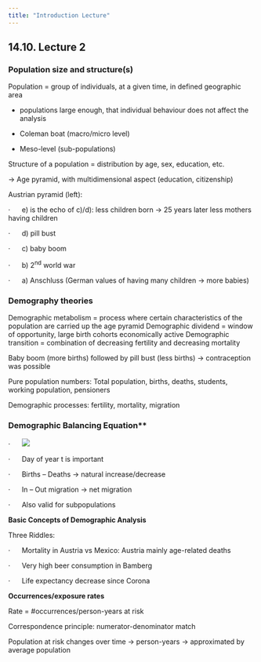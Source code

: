 ```yaml
---
title: "Introduction Lecture"
---
```


## 14.10. Lecture 2

### Population size and structure(s)

Population = group of individuals, at a given time, in defined geographic area

- populations large enough, that individual behaviour does not affect the analysis

- Coleman boat (macro/micro level)

- Meso-level (sub-populations)

Structure of a population = distribution by age, sex, education, etc.

-\> Age pyramid, with multidimensional aspect (education, citizenship)

Austrian pyramid (left):

·      e) is the echo of c)/d): less children born -\> 25 years later less mothers having children

·      d) pill bust

·      c) baby boom

·      b) 2^nd^ world war

·      a) Anschluss (German values of having many children -\> more babies)

::: callout-note 
### Demography theories
Demographic metabolism = process where certain characteristics of the population are carried up the age pyramid
Demographic dividend = window of opportunity, large birth cohorts economically active
Demographic transition = combination of decreasing fertility and decreasing mortality
::: 


Baby boom (more births) followed by pill bust (less births) -\> contraception was possible






Pure population numbers: Total population, births, deaths, students, working population, pensioners

Demographic processes: fertility, mortality, migration

### Demographic Balancing Equation**

·      ![](file:////Users/konstanzelauseker/Library/Group%2520Containers/UBF8T346G9.Office/TemporaryItems/msohtmlclip/clip_image002.png)

·      Day of year t is important

·      Births -- Deaths -\> natural increase/decrease

·      In -- Out migration -\> net migration

·      Also valid for subpopulations

**Basic Concepts of Demographic Analysis**

Three Riddles:

·      Mortality in Austria vs Mexico: Austria mainly age-related deaths

·      Very high beer consumption in Bamberg

·      Life expectancy decrease since Corona

**Occurrences/exposure rates**

Rate = #occurrences/person-years at risk

Correspondence principle: numerator-denominator match

Population at risk changes over time -\> person-years -\> approximated by average population

